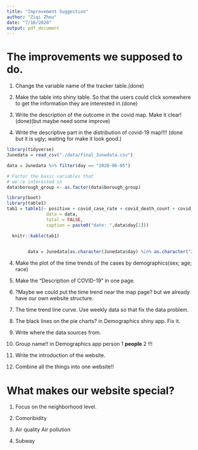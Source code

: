 ```yaml
---
title: "Improvement Suggestion"
author: "Ziqi Zhou"
date: "7/16/2020"
output: pdf_document
---
```


# The improvements we supposed to do.

1. Change the variable name of the tracker table.(done)

2. Make the table into shiny table. So that the users could click somewhere to get the information they are interested in.(done)

3. Write the description of the outcome in the covid map. Make it clear! (done)(but maybe need some improve)

4. Write the descriptive part in the distribution of covid-19 map!!!! (done but it is ugly; waiting for make it look good.)

```r
library(tidyverse)
Junedata = read_csv("./data/final_Junedata.csv")

data = Junedata %>% filter(day == "2020-06-05")

# Factor the basic variables that
# we're interested in
data$borough_group <- as.factor(data$borough_group)

library(boot)
library(table1)
tab1 = table1(~ positive + covid_case_rate + covid_death_count + covid_death_rate | borough_group ,
               data = data,
               total = FALSE,
               caption = paste0("date: ",data$day[1]))

  knitr::kable(tab1)

 
        data = Junedata[as.character(Junedata$day) %in% as.character("2020-06-01"),]

```


4. Make the plot of the time trends of the cases by demographics(sex; age; race)

5. Make the "Description of COVID-19" in one page.

6. ?Maybe we could put the time trend near the map page? but we already have our own website structure.

7. The time trend line curve. Use weekly data so that fix the data problem.

8. The black lines on the pie charts? in Demographics shiny app. Fix it.

9. Write where the data sources from.

10. Group name!! in Demographics app person 1 **people** 2 !!!

11. Write the introduction of the website.

12. Combine all the things into one website!!




# What makes our website special?

1. Focus on the neighborhood level.

2. Comoribidity

3. Air quality Air pollution

4. Subway

